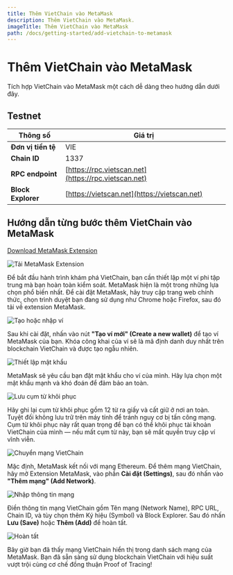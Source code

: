 ```yaml
---
title: Thêm VietChain vào MetaMask
description: Thêm VietChain vào MetaMask.
imageTitle: Thêm VietChain vào MetaMask
path: /docs/getting-started/add-vietchain-to-metamask
---
```


# Thêm VietChain vào MetaMask

Tích hợp VietChain vào MetaMask một cách dễ dàng theo hướng dẫn dưới đây.

## Testnet

| **Thông số**       | **Giá trị**                                          |
| ------------------- | ---------------------------------------------------- |
| **Đơn vị tiền tệ**  | VIE                                                  |
| **Chain ID**        | 1337                                                 |
| **RPC endpoint**    | [https://rpc.vietscan.net](https://rpc.vietscan.net) |
| **Block Explorer**  | [https://vietscan.net](https://vietscan.net)         |

## Hướng dẫn từng bước thêm VietChain vào MetaMask

[Download MetaMask Extension](https://chromewebstore.google.com/detail/metamask/nkbihfbeogaeaoehlefnkodbefgpgknn)

![Tải MetaMask Extension](/assets/images/docs/getting-started/add-vietchain/meta-mask-1.png)

Để bắt đầu hành trình khám phá VietChain, bạn cần thiết lập một ví phi tập trung mà bạn hoàn toàn kiểm soát. MetaMask hiện là một trong những lựa chọn phổ biến nhất. Để cài đặt MetaMask, hãy truy cập trang web chính thức, chọn trình duyệt bạn đang sử dụng như Chrome hoặc Firefox, sau đó tải về extension MetaMask.

![Tạo hoặc nhập ví](/assets/images/docs/getting-started/add-vietchain/meta-mask-2.png)

Sau khi cài đặt, nhấn vào nút **"Tạo ví mới" (Create a new wallet)** để tạo ví MetaMask của bạn. Khóa công khai của ví sẽ là mã định danh duy nhất trên blockchain VietChain và được tạo ngẫu nhiên.

![Thiết lập mật khẩu](/assets/images/docs/getting-started/add-vietchain/meta-mask-3.png)

MetaMask sẽ yêu cầu bạn đặt mật khẩu cho ví của mình. Hãy lựa chọn một mật khẩu mạnh và khó đoán để đảm bảo an toàn.

![Lưu cụm từ khôi phục](/assets/images/docs/getting-started/add-vietchain/meta-mask-4.png)

Hãy ghi lại cụm từ khôi phục gồm 12 từ ra giấy và cất giữ ở nơi an toàn. Tuyệt đối không lưu trữ trên máy tính để tránh nguy cơ bị tấn công mạng. Cụm từ khôi phục này rất quan trọng để bạn có thể khôi phục tài khoản VietChain của mình — nếu mất cụm từ này, bạn sẽ mất quyền truy cập ví vĩnh viễn.

![Chuyển mạng VietChain](/assets/images/docs/getting-started/add-vietchain/meta-mask-5.png)

Mặc định, MetaMask kết nối với mạng Ethereum. Để thêm mạng VietChain, hãy mở Extension MetaMask, vào phần **Cài đặt (Settings)**, sau đó nhấn vào **"Thêm mạng" (Add Network)**.

![Nhập thông tin mạng](/assets/images/docs/getting-started/core-concept/image.png)

Điền thông tin mạng VietChain gồm Tên mạng (Network Name), RPC URL, Chain ID, và tùy chọn thêm Ký hiệu (Symbol) và Block Explorer. Sau đó nhấn **Lưu (Save)** hoặc **Thêm (Add)** để hoàn tất.

![Hoàn tất](/assets/images/docs/getting-started/add-vietchain/meta-mask-7.png)

Bây giờ bạn đã thấy mạng VietChain hiển thị trong danh sách mạng của MetaMask. Bạn đã sẵn sàng sử dụng blockchain VietChain với hiệu suất vượt trội cùng cơ chế đồng thuận Proof of Tracing!

